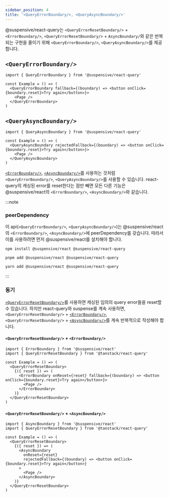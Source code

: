 ```yaml
---
sidebar_position: 4
title: '<QueryErrorBoundary/>, <QueryAsyncBoundary/>'
---
```


@suspensive/react-query는 `<QueryErrorResetBoundary/>` + `<ErrorBoundary/>`, `<QueryErrorResetBoundary/>` + `AsyncBoundary/`와 같은 반복되는 구현을 줄이기 위해 `<QueryErrorBoundary/>`, `<QueryAsyncBoundary/>`를 제공합니다.

## `<QueryErrorBoundary/>`

```tsx
import { QueryErrorBoundary } from '@suspensive/react-query'

const Example = () => (
  <QueryErrorBoundary fallback={(boundary) => <button onClick={boundary.reset}>Try again</button>}>
    <Page />
  </QueryErrorBoundary>
)
```

## `<QueryAsyncBoundary/>`

```tsx
import { QueryAsyncBoundary } from '@suspensive/react-query'

const Example = () => (
  <QueryAsyncBoundary rejectedFallback={(boundary) => <button onClick={boundary.reset}>Try again</button>}>
    <Page />
  </QueryAsyncBoundary>
)
```

[`<ErrorBoundary/>`](/docs/react/src/ErrorBoundary.i18n), [`<AsyncBoundary/>`](/docs/react/src/AsyncBoundary.i18n)를 사용하는 것처럼 `<QueryErrorBoundary/>`, `<QueryAsyncBoundary/>`를 사용할 수 있습니다. react-query의 캐싱된 error를 reset한다는 점만 빼면 모든 다른 기능은 @suspensive/react의 `<ErrorBoundary/>`, `<AsyncBoundary/>`와 같습니다.

:::note

### peerDependency

이 api(`<QueryErrorBoundary/>`, `<QueryAsyncBoundary/>`)는 @suspensive/react의 `<ErrorBoundary/>`, `<AsyncBoundary/>`에 peerDependency를 갖습니다.
따라서 이를 사용하려면 먼저 @suspensive/react를 설치해야 합니다.

```shell
npm install @suspensive/react @suspensive/react-query
```

```shell
pnpm add @suspensive/react @suspensive/react-query
```

```shell
yarn add @suspensive/react @suspensive/react-query
```

:::

### 동기

[`<QueryErrorResetBoundary/>`](https://tanstack.com/query/v4/docs/reference/QueryErrorResetBoundary)를 사용하면 캐싱된 임의의 query error들을 reset할 수 있습니다. 하지만 react-query와 suspense를 계속 사용하면, `<QueryErrorResetBoundary/>` + [`<ErrorBoundary/>`](/docs/react/src/ErrorBoundary.i18n), `<QueryErrorResetBoundary/>` + [`<AsyncBoundary/>`](/docs/react/src/AsyncBoundary.i18n)를 계속 반복적으로 작성해야 합니다.

#### `<QueryErrorResetBoundary/>` + `<ErrorBoundary/>`

```tsx
import { ErrorBoundary } from '@suspensive/react'
import { QueryErrorResetBoundary } from '@tanstack/react-query'

const Example = () => (
  <QueryErrorResetBoundary>
    {({ reset }) => (
      <ErrorBoundary onReset={reset} fallback={(boundary) => <button onClick={boundary.reset}>Try again</button>}>
        <Page />
      </ErrorBoundary>
    )}
  </QueryErrorResetBoundary>
)
```

#### `<QueryErrorResetBoundary/>` + `<AsyncBoundary/>`

```tsx
import { AsyncBoundary } from '@suspensive/react'
import { QueryErrorResetBoundary } from '@tanstack/react-query'

const Example = () => (
  <QueryErrorResetBoundary>
    {({ reset }) => (
      <AsyncBoundary
        onReset={reset}
        rejectedFallback={(boundary) => <button onClick={boundary.reset}>Try again</button>}
      >
        <Page />
      </AsyncBoundary>
    )}
  </QueryErrorResetBoundary>
)
```
